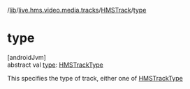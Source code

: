 /[lib](/api-reference/android/v2/home/content)/[live.hms.video.media.tracks](../index)/[HMSTrack](index)/[type](type)

# type

[androidJvm]\
abstract val [type](type): [HMSTrackType](../-h-m-s-track-type/index)

This specifies the type of track, either one of [HMSTrackType](../-h-m-s-track-type/index)
